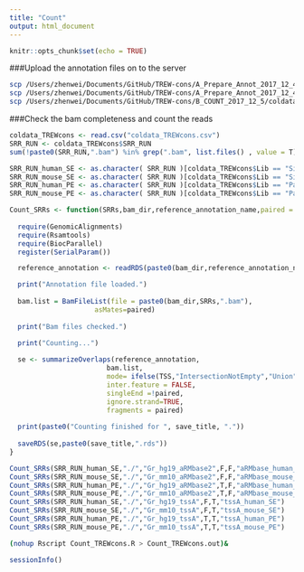 ```yaml
---
title: "Count"
output: html_document
---
```


```r
knitr::opts_chunk$set(echo = TRUE)
```

###Upload the annotation files on to the server

```bash
scp /Users/zhenwei/Documents/GitHub/TREW-cons/A_Prepare_Annot_2017_12_4/*aRMbase2.rds zhen@10.7.6.53:/home/zhen/TREW_cons_bams/
scp /Users/zhenwei/Documents/GitHub/TREW-cons/A_Prepare_Annot_2017_12_4/*tssA.rds zhen@10.7.6.53:/home/zhen/TREW_cons_bams/
scp /Users/zhenwei/Documents/GitHub/TREW-cons/B_COUNT_2017_12_5/coldata_TREWcons.csv zhen@10.7.6.53:/home/zhen/TREW_cons_bams/
```

###Check the bam completeness and count the reads

```r
coldata_TREWcons <- read.csv("coldata_TREWcons.csv")
SRR_RUN <- coldata_TREWcons$SRR_RUN
sum(!paste0(SRR_RUN,".bam") %in% grep(".bam", list.files() , value = T)) #0

SRR_RUN_human_SE <- as.character( SRR_RUN )[coldata_TREWcons$Lib == "Single" & grepl("human",coldata_TREWcons$Experiment)]
SRR_RUN_mouse_SE <- as.character( SRR_RUN )[coldata_TREWcons$Lib == "Single" & grepl("mouse",coldata_TREWcons$Experiment)]
SRR_RUN_human_PE <- as.character( SRR_RUN )[coldata_TREWcons$Lib == "Paired" & grepl("human",coldata_TREWcons$Experiment)]
SRR_RUN_mouse_PE <- as.character( SRR_RUN )[coldata_TREWcons$Lib == "Paired" & grepl("mouse",coldata_TREWcons$Experiment)]

Count_SRRs <- function(SRRs,bam_dir,reference_annotation_name,paired = T,TSS = FALSE,save_title) {
  
  require(GenomicAlignments)
  require(Rsamtools)
  require(BiocParallel)
  register(SerialParam())

  reference_annotation <- readRDS(paste0(bam_dir,reference_annotation_name,".rds"))

  print("Annotation file loaded.")
  
  bam.list = BamFileList(file = paste0(bam_dir,SRRs,".bam"),
                     asMates=paired)
  
  print("Bam files checked.")
  
  print("Counting...")

  se <- summarizeOverlaps(reference_annotation,
                        bam.list,
                        mode= ifelse(TSS,"IntersectionNotEmpty","Union"),
                        inter.feature = FALSE,
                        singleEnd =!paired,
                        ignore.strand=TRUE,
                        fragments = paired)
  
  print(paste0("Counting finished for ", save_title, "."))
  
  saveRDS(se,paste0(save_title,".rds"))
}

Count_SRRs(SRR_RUN_human_SE,"./","Gr_hg19_aRMbase2",F,F,"aRMbase_human_SE")
Count_SRRs(SRR_RUN_mouse_SE,"./","Gr_mm10_aRMbase2",F,F,"aRMbase_mouse_SE")
Count_SRRs(SRR_RUN_human_PE,"./","Gr_hg19_aRMbase2",T,F,"aRMbase_human_PE")
Count_SRRs(SRR_RUN_mouse_PE,"./","Gr_mm10_aRMbase2",T,F,"aRMbase_mouse_PE")
Count_SRRs(SRR_RUN_human_SE,"./","Gr_hg19_tssA",F,T,"tssA_human_SE")
Count_SRRs(SRR_RUN_mouse_SE,"./","Gr_mm10_tssA",F,T,"tssA_mouse_SE")
Count_SRRs(SRR_RUN_human_PE,"./","Gr_hg19_tssA",T,T,"tssA_human_PE")
Count_SRRs(SRR_RUN_mouse_PE,"./","Gr_mm10_tssA",T,T,"tssA_mouse_PE")
```

```bash
(nohup Rscript Count_TREWcons.R > Count_TREWcons.out)&
```


```r
sessionInfo()
```

